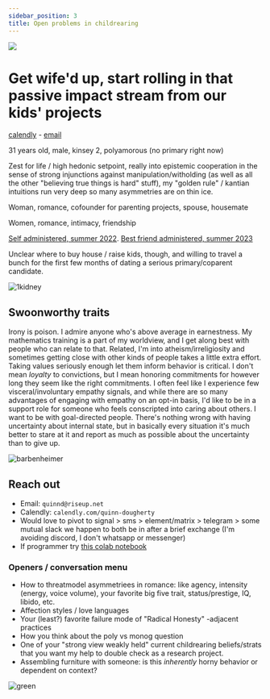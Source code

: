 ```yaml
---
sidebar_position: 3
title: Open problems in childrearing
---
```



![](/img/one.jpeg)

# Get wife'd up, start rolling in that passive impact stream from our kids' projects

[calendly](https://calendly.com/quinn-dougherty) - [email](mailto:quinnd@riseup.net)

<Admonition type="info" title="Demographic">
  <p>
    31 years old, male, kinsey 2, polyamorous (no primary right now)
  </p>
</Admonition>

<Admonition type="info" title="Type of Guy">
  <p>
    Zest for life / high hedonic setpoint, really into epistemic cooperation in the sense of strong injunctions against manipulation/witholding (as well as all the other "believing true things is hard" stuff), my "golden rule" / kantian intuitions run very deep so many asymmetries are on thin ice. 
  </p>
</Admonition>

<Admonition type="tip" title="Seeking">
  <p>
    Woman, romance, cofounder for parenting projects, spouse, housemate
  </p>
</Admonition>

<Admonition type="tip" title="Also seeking">
  <p>
    Women, romance, intimacy, friendship
  </p>
</Admonition>

<Admonition type="info" title="Big five">
  <p>
    <a href="https://bigfive-test.com/result/623617c0d5e3dd000926c0bd">Self administered, summer 2022</a>. <a href="">Best friend administered, summer 2023</a>
  </p>
</Admonition>

<Admonition type="info" title="In Berkeley CA">
  <p>
    Unclear where to buy house / raise kids, though, and willing to travel a bunch for the first few months of dating a serious primary/coparent candidate.
  </p>
</Admonition>

![1kidney](/img/stupid-tshirt.jpg)

## Swoonworthy traits

<Tabs lazy>
  <TabItem value="sincerity" label="Sincerity">
    Irony is poison. I admire anyone who's above average in earnestness. 
  </TabItem>
  <TabItem value="analyticalness" label="Analyticalness">
    My mathematics training is a part of my worldview, and I get along best with people who can relate to that. Related, I'm into atheism/irreligiosity and sometimes getting close with other kinds of people takes a little extra effort.
  </TabItem>
  <TabItem value="conviction" label="Conviction">
    Taking values seriously enough let them inform behavior is critical. I don't mean <i>loyalty</i> to convictions, but I mean honoring commitments for however long they seem like the right commitments. 
  </TabItem>
  <TabItem value="compassion" label="Compassion">
    I often feel like I experience few visceral/involuntary empathy signals, and while there are so many advantages of engaging with empathy on an opt-in basis, I'd like to be in a support role for someone who feels conscripted into caring about others. 
  </TabItem>
  <TabItem value="ambition" label="Ambition">
    I want to be with goal-directed people. 
  </TabItem>
  <TabItem value="introspectiveness" label="Introspectiveness">
    There's nothing wrong with having uncertainty about internal state, but in basically every situation it's much better to stare at it and report as much as possible about the uncertainty than to give up. 
  </TabItem>
</Tabs>

![barbenheimer](/img/barbenheimer.jpeg)

## Reach out

- Email: `quinnd@riseup.net`
- Calendly: `calendly.com/quinn-dougherty`
- Would love to pivot to signal > sms > element/matrix > telegram > some mutual slack we happen to both be in after a brief exchange (I'm avoiding discord, I don't whatsapp or messenger)
- If programmer try [this colab notebook](http://bit.ly/bodacious-programmer-babes-to-date-quinn)

### Openers / conversation menu

- How to threatmodel asymmetriees in romance: like agency, intensity (energy, voice volume), your favorite big five trait, status/prestige, IQ, libido, etc.
- Affection styles / love languages
- Your (least?) favorite failure mode of "Radical Honesty" -adjacent practices
- How you think about the poly vs monog question
- One of your "strong view weakly held" current childrearing beliefs/strats that you want my help to double check as a research project.
- Assembling furniture with someone: is this _inherently_ horny behavior or dependent on context?

![green](/img/greenswag.jpg)
